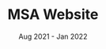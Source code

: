 ---
company: UofT Muslim Student Association
title: MSA Website
date: Aug 2021 - Jan 2022
order: Aug 2021
porder: 5
description: [Rebuilt old Wordpress website because it was hard to update; slow; only accesible by an admin account and had hosting costs, Researched alternatives and decided to use Gatsby with Contentful Headless CMS amd Netlify to enable fast drafting and collaborating on website content with cost savings, Built blazing fast website and interactive wesite utilizing Gatsby's static site generation and islands architecture, Deployed on Netlify including netlify deploy webhools to automatically trigger rebuild and deploys of website on git push or contentful updates]
journey: true
skills: [gatsby, bulma, netlify, graphql contentful, react, html, css, javascript]
new: [gatsby, netlify, contentful]
company_short: n/a
type: Volunteer – UofT Muslim Student Association
learned: Building JAMStack websites using a Static Site Generator and headless CMS. Webhook deployments via Netlify
repo: https://github.com/razamu15/utsc-msa-website
---